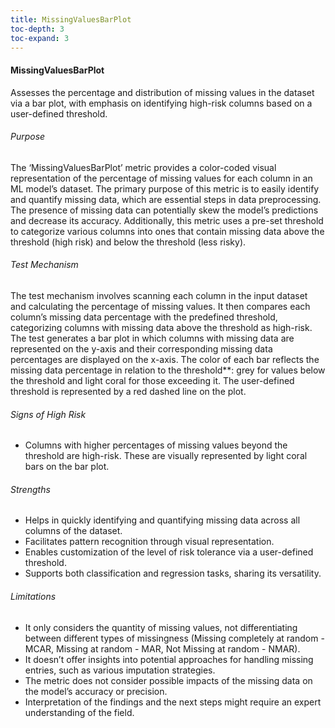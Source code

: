 ```yaml
---
title: MissingValuesBarPlot
toc-depth: 3
toc-expand: 3
---
```








#### MissingValuesBarPlot

Assesses the percentage and distribution of missing values in the dataset via a bar plot, with emphasis on
identifying high-risk columns based on a user-defined threshold.

###### Purpose

The 'MissingValuesBarPlot' metric provides a color-coded visual representation of the percentage of missing values
for each column in an ML model's dataset. The primary purpose of this metric is to easily identify and quantify
missing data, which are essential steps in data preprocessing. The presence of missing data can potentially skew
the model's predictions and decrease its accuracy. Additionally, this metric uses a pre-set threshold to categorize
various columns into ones that contain missing data above the threshold (high risk) and below the threshold (less
risky).

###### Test Mechanism

The test mechanism involves scanning each column in the input dataset and calculating the percentage of missing
values. It then compares each column's missing data percentage with the predefined threshold, categorizing columns
with missing data above the threshold as high-risk. The test generates a bar plot in which columns with missing
data are represented on the y-axis and their corresponding missing data percentages are displayed on the x-axis.
The color of each bar reflects the missing data percentage in relation to the threshold**: grey for values below the
threshold and light coral for those exceeding it. The user-defined threshold is represented by a red dashed line on
the plot.

###### Signs of High Risk

- Columns with higher percentages of missing values beyond the threshold are high-risk. These are visually
represented by light coral bars on the bar plot.

###### Strengths

- Helps in quickly identifying and quantifying missing data across all columns of the dataset.
- Facilitates pattern recognition through visual representation.
- Enables customization of the level of risk tolerance via a user-defined threshold.
- Supports both classification and regression tasks, sharing its versatility.

###### Limitations

- It only considers the quantity of missing values, not differentiating between different types of missingness
(Missing completely at random - MCAR, Missing at random - MAR, Not Missing at random - NMAR).
- It doesn't offer insights into potential approaches for handling missing entries, such as various imputation
strategies.
- The metric does not consider possible impacts of the missing data on the model's accuracy or precision.
- Interpretation of the findings and the next steps might require an expert understanding of the field.




 